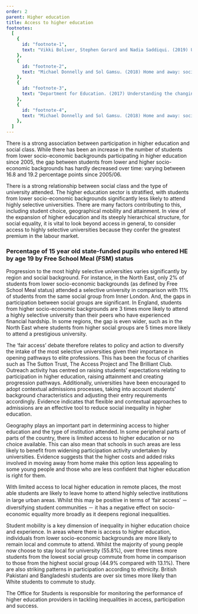 ```yaml
---
order: 2
parent: Higher education
title: Access to higher education
footnotes:
  [
    {
      id: "footnote-1",
      text: "Vikki Boliver, Stephen Gorard and Nadia Saddiqui. (2019) Using contextual data to widen access to higher education. Perspectives: Policy and Practice in Higher Education.",
    },
    {
      id: "footnote-2",
      text: "Michael Donnelly and Sol Gamsu. (2018) Home and away: social, ethnic and spatial inequalities in student mobility. The Sutton Trust.",
    },
    {
      id: "footnote-3",
      text: "Department for Education. (2017) Understanding the changing gaps in higher education participation in different regions of England.",
    },
    {
      id: "footnote-4",
      text: "Michael Donnelly and Sol Gamsu. (2018) Home and away: social, ethnic and spatial inequalities in student mobility. The Sutton Trust.",
    },
  ]
---
```




<div>

There is a strong association between participation in higher education
and social class. While there has been an increase in the number of students
from lower socio-economic backgrounds participating in higher education since
2005, the gap between students from lower and higher socio-economic backgrounds
has hardly decreased over time: varying between 16.8 and 19.2 percentage points
since 2005/06.

There is a strong relationship between social class and the type of university
attended. The higher education sector is stratified, with students from lower
socio-economic backgrounds significantly less likely to attend highly selective
universities. There are many factors contributing to this, including student
choice, geographical mobility and attainment. In view of the expansion of higher
education and its steeply hierarchical structure, for social equality, it is
vital to look beyond access in general, to consider access to highly selective
universities because they confer the greatest premium in the labour market.

</div>

<ResearchImage imageName="access-to-higher-education-1.jpg" />

<div className="full-span wide-graph">
  
  ### Percentage of 15 year old state-funded pupils who entered HE by age 19 by Free School Meal (FSM) status

  <AccessToHigherEducationGraphSVG/>
</div>

Progression to the most highly selective universities varies significantly by
region and social background. For instance, in the North East, only 2% of
students from lower socio-economic backgrounds (as defined by Free School Meal
status) attended a selective university in comparison with 11% of students from
the same social group from Inner London. And, the gaps in participation between
social groups are significant. In England, students from higher socio-economic
backgrounds are 3 times more likely to attend a highly selective university than
their peers who have experienced financial hardship. In some regions, the gap is
even wider, such as in the North East where students from higher social groups
are 5 times more likely to attend a prestigious university.

The ‘fair access’ debate therefore relates to policy and action to diversify the
intake of the most selective universities given their importance in opening
pathways to elite professions. This has been the focus of charities such as The
Sutton Trust, The Access Project and The Brilliant Club. Outreach activity has
centred on raising students’ expectations relating to participation in higher
education, raising attainment and creating progression pathways. Additionally,
universities have been encouraged to adopt contextual admissions processes,
taking into account students’ background characteristics and adjusting their
entry requirements accordingly. Evidence indicates that flexible and contextual
approaches to admissions are an effective tool to reduce social inequality in
higher education.<FootnoteLink text="1"/>

<ResearchImage imageName="access-to-higher-education-2.jpg" />

<div>

Geography plays an important part in determining access to higher education and
the type of institution attended. In some peripheral parts of parts of the
country, there is limited access to higher education or no choice available.
This can also mean that schools in such areas are less likely to benefit from
widening participation activity undertaken by universities.<FootnoteLink
text="2"/> Evidence suggests that the higher costs and
added risks involved in moving away from home make this option less appealing to
some young people and those who are less confident that higher education is
right for them.<FootnoteLink text="3"/>

With limited access to local higher education in remote places, the most able
students are likely to leave home to attend highly selective institutions in
large urban areas. Whilst this may be positive in terms of ‘fair access’ －
diversifying student communities － it has a negative effect on socio-economic
equality more broadly as it deepens regional inequalities.

</div>

Student mobility is a key dimension of inequality in higher education choice and
experience. In areas where there is access to higher education, individuals from
lower socio-economic backgrounds are more likely to remain local and commute to
attend. Whilst the majority of young people now choose to stay local for
university (55.8%), over three times more students from the lowest social group
commute from home in comparison to those from the highest social group (44.9%
compared with 13.1%). There are also striking patterns in participation
according to ethnicity. British Pakistani and Bangladeshi students are over six
times more likely than White students to commute to study.<FootnoteLink
text="4"/>

The Office for Students is responsible for monitoring the performance of higher
education providers in tackling inequalities in access, participation and
success. 
